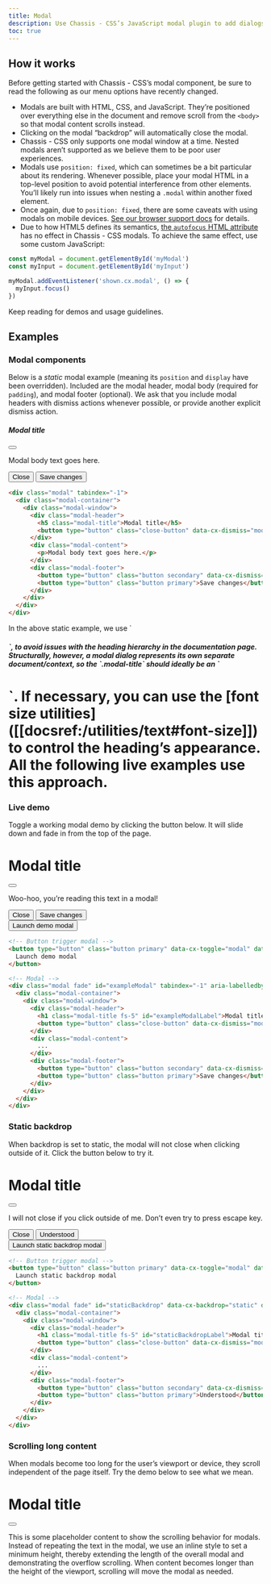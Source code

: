 ```yaml
---
title: Modal
description: Use Chassis - CSS’s JavaScript modal plugin to add dialogs to your site for lightboxes, user notifications, or completely custom content.
toc: true
---
```


## How it works

Before getting started with Chassis - CSS’s modal component, be sure to read the following as our menu options have recently changed.

- Modals are built with HTML, CSS, and JavaScript. They’re positioned over everything else in the document and remove scroll from the `<body>` so that modal content scrolls instead.
- Clicking on the modal “backdrop” will automatically close the modal.
- Chassis - CSS only supports one modal window at a time. Nested modals aren’t supported as we believe them to be poor user experiences.
- Modals use `position: fixed`, which can sometimes be a bit particular about its rendering. Whenever possible, place your modal HTML in a top-level position to avoid potential interference from other elements. You’ll likely run into issues when nesting a `.modal` within another fixed element.
- Once again, due to `position: fixed`, there are some caveats with using modals on mobile devices. [See our browser support docs]([[docsref:/getting-started/browsers-devices#modals-and-dropdowns-on-mobile]]) for details.
- Due to how HTML5 defines its semantics, [the `autofocus` HTML attribute](https://developer.mozilla.org/en-US/docs/Web/HTML/Element/input#attr-autofocus) has no effect in Chassis - CSS modals. To achieve the same effect, use some custom JavaScript:

```js
const myModal = document.getElementById('myModal')
const myInput = document.getElementById('myInput')

myModal.addEventListener('shown.cx.modal', () => {
  myInput.focus()
})
```

<Callout name="info-prefersreducedmotion" />

Keep reading for demos and usage guidelines.

## Examples

### Modal components

Below is a _static_ modal example (meaning its `position` and `display` have been overridden). Included are the modal header, modal body (required for `padding`), and modal footer (optional). We ask that you include modal headers with dismiss actions whenever possible, or provide another explicit dismiss action.

<div class="cxd-example bg-evident">
  <div class="modal position-static d-block" tabindex="-1">
    <div class="modal-container">
      <div class="modal-window">
        <div class="modal-header">
          <h5 class="modal-title">Modal title</h5>
          <button type="button" class="close-button" data-cx-dismiss="modal" aria-label="Close"></button>
        </div>
        <div class="modal-content">
          <p>Modal body text goes here.</p>
        </div>
        <div class="modal-footer">
          <button type="button" class="button secondary" data-cx-dismiss="modal">Close</button>
          <button type="button" class="button primary">Save changes</button>
        </div>
      </div>
    </div>
  </div>
</div>

```html
<div class="modal" tabindex="-1">
  <div class="modal-container">
    <div class="modal-window">
      <div class="modal-header">
        <h5 class="modal-title">Modal title</h5>
        <button type="button" class="close-button" data-cx-dismiss="modal" aria-label="Close"></button>
      </div>
      <div class="modal-content">
        <p>Modal body text goes here.</p>
      </div>
      <div class="modal-footer">
        <button type="button" class="button secondary" data-cx-dismiss="modal">Close</button>
        <button type="button" class="button primary">Save changes</button>
      </div>
    </div>
  </div>
</div>
```

<Callout>
In the above static example, we use `<h5>`, to avoid issues with the heading hierarchy in the documentation page. Structurally, however, a modal dialog represents its own separate document/context, so the `.modal-title` should ideally be an `<h1>`. If necessary, you can use the [font size utilities]([[docsref:/utilities/text#font-size]]) to control the heading’s appearance. All the following live examples use this approach.
</Callout>

### Live demo

Toggle a working modal demo by clicking the button below. It will slide down and fade in from the top of the page.

<div class="modal fade" id="exampleModalLive" tabindex="-1" aria-labelledby="exampleModalLiveLabel" aria-hidden="true">
  <div class="modal-container">
    <div class="modal-window">
      <div class="modal-header">
        <h1 class="modal-title fs-5" id="exampleModalLiveLabel">Modal title</h1>
        <button type="button" class="close-button" data-cx-dismiss="modal" aria-label="Close"></button>
      </div>
      <div class="modal-content">
        <p>Woo-hoo, you’re reading this text in a modal!</p>
      </div>
      <div class="modal-footer">
        <button type="button" class="button secondary" data-cx-dismiss="modal">Close</button>
        <button type="button" class="button primary">Save changes</button>
      </div>
    </div>
  </div>
</div>

<div class="cxd-example">
  <button type="button" class="button primary" data-cx-toggle="modal" data-cx-target="#exampleModalLive">Launch demo modal</button>
</div>

```html
<!-- Button trigger modal -->
<button type="button" class="button primary" data-cx-toggle="modal" data-cx-target="#exampleModal">
  Launch demo modal
</button>

<!-- Modal -->
<div class="modal fade" id="exampleModal" tabindex="-1" aria-labelledby="exampleModalLabel" aria-hidden="true">
  <div class="modal-container">
    <div class="modal-window">
      <div class="modal-header">
        <h1 class="modal-title fs-5" id="exampleModalLabel">Modal title</h1>
        <button type="button" class="close-button" data-cx-dismiss="modal" aria-label="Close"></button>
      </div>
      <div class="modal-content">
        ...
      </div>
      <div class="modal-footer">
        <button type="button" class="button secondary" data-cx-dismiss="modal">Close</button>
        <button type="button" class="button primary">Save changes</button>
      </div>
    </div>
  </div>
</div>
```

### Static backdrop

When backdrop is set to static, the modal will not close when clicking outside of it. Click the button below to try it.

<div class="modal fade" id="staticBackdropLive" data-cx-backdrop="static" data-cx-keyboard="false" tabindex="-1" aria-labelledby="staticBackdropLiveLabel" aria-hidden="true">
  <div class="modal-container">
    <div class="modal-window">
      <div class="modal-header">
        <h1 class="modal-title fs-5" id="staticBackdropLiveLabel">Modal title</h1>
        <button type="button" class="close-button" data-cx-dismiss="modal" aria-label="Close"></button>
      </div>
      <div class="modal-content">
        <p>I will not close if you click outside of me. Don’t even try to press escape key.</p>
      </div>
      <div class="modal-footer">
        <button type="button" class="button secondary" data-cx-dismiss="modal">Close</button>
        <button type="button" class="button primary">Understood</button>
      </div>
    </div>
  </div>
</div>

<div class="cxd-example">
  <button type="button" class="button primary" data-cx-toggle="modal" data-cx-target="#staticBackdropLive">Launch static backdrop modal</button>
</div>

```html
<!-- Button trigger modal -->
<button type="button" class="button primary" data-cx-toggle="modal" data-cx-target="#staticBackdrop">
  Launch static backdrop modal
</button>

<!-- Modal -->
<div class="modal fade" id="staticBackdrop" data-cx-backdrop="static" data-cx-keyboard="false" tabindex="-1" aria-labelledby="staticBackdropLabel" aria-hidden="true">
  <div class="modal-container">
    <div class="modal-window">
      <div class="modal-header">
        <h1 class="modal-title fs-5" id="staticBackdropLabel">Modal title</h1>
        <button type="button" class="close-button" data-cx-dismiss="modal" aria-label="Close"></button>
      </div>
      <div class="modal-content">
        ...
      </div>
      <div class="modal-footer">
        <button type="button" class="button secondary" data-cx-dismiss="modal">Close</button>
        <button type="button" class="button primary">Understood</button>
      </div>
    </div>
  </div>
</div>
```

### Scrolling long content

When modals become too long for the user’s viewport or device, they scroll independent of the page itself. Try the demo below to see what we mean.

<div class="modal fade" id="exampleModalLong" tabindex="-1" aria-labelledby="exampleModalLongTitle" aria-hidden="true">
  <div class="modal-container">
    <div class="modal-window">
      <div class="modal-header">
        <h1 class="modal-title fs-5" id="exampleModalLongTitle">Modal title</h1>
        <button type="button" class="close-button" data-cx-dismiss="modal" aria-label="Close"></button>
      </div>
      <div class="modal-content" style="min-height: 100vh">
        <p>This is some placeholder content to show the scrolling behavior for modals. Instead of repeating the text in the modal, we use an inline style to set a minimum height, thereby extending the length of the overall modal and demonstrating the overflow scrolling. When content becomes longer than the height of the viewport, scrolling will move the modal as needed.</p>
      </div>
      <div class="modal-footer">
        <button type="button" class="button secondary" data-cx-dismiss="modal">Close</button>
        <button type="button" class="button primary">Save changes</button>
      </div>
    </div>
  </div>
</div>

<div class="cxd-example">
  <button type="button" class="button primary" data-cx-toggle="modal" data-cx-target="#exampleModalLong">Launch demo modal</button>
</div>

You can also create a scrollable modal that allows scrolling the modal body by adding `.modal-container-scrollable` to `.modal-container`.

<div class="modal fade" id="exampleModalScrollable" tabindex="-1" aria-labelledby="exampleModalScrollableTitle" aria-hidden="true">
  <div class="modal-container modal-container-scrollable">
    <div class="modal-window">
      <div class="modal-header">
        <h1 class="modal-title fs-5" id="exampleModalScrollableTitle">Modal title</h1>
        <button type="button" class="close-button" data-cx-dismiss="modal" aria-label="Close"></button>
      </div>
      <div class="modal-content">
        <p>This is some placeholder content to show the scrolling behavior for modals. We use repeated line breaks to demonstrate how content can exceed minimum inner height, thereby showing inner scrolling. When content becomes longer than the predefined max-height of modal, content will be cropped and scrollable within the modal.</p>
        <br/><br/><br/><br/><br/><br/><br/><br/><br/><br/><br/><br/><br/><br/><br/><br/><br/><br/><br/><br/><br/><br/><br/><br/><br/><br/><br/><br/><br/><br/><br/><br/><br/><br/><br/><br/><br/><br/><br/><br/>
        <p>This content should appear at the bottom after you scroll.</p>
      </div>
      <div class="modal-footer">
        <button type="button" class="button secondary" data-cx-dismiss="modal">Close</button>
        <button type="button" class="button primary">Save changes</button>
      </div>
    </div>
  </div>
</div>

<div class="cxd-example">
  <button type="button" class="button primary" data-cx-toggle="modal" data-cx-target="#exampleModalScrollable">Launch demo modal</button>
</div>

```html
<!-- Scrollable modal -->
<div class="modal-container modal-container-scrollable">
  ...
</div>
```

### Vertically centered

Add `.modal-container-centered` to `.modal-container` to vertically center the modal.

<Example showMarkup={false} code={`<div class="modal fade" id="exampleModalCenter" tabindex="-1" aria-labelledby="exampleModalCenterTitle" aria-hidden="true">
    <div class="modal-container modal-container-centered">
      <div class="modal-window">
        <div class="modal-header">
          <h1 class="modal-title fs-5" id="exampleModalCenterTitle">Modal title</h1>
          <button type="button" class="close-button" data-cx-dismiss="modal" aria-label="Close"></button>
        </div>
        <div class="modal-content">
          <p>This is a vertically centered modal.</p>
        </div>
        <div class="modal-footer">
          <button type="button" class="button secondary" data-cx-dismiss="modal">Close</button>
          <button type="button" class="button primary">Save changes</button>
        </div>
      </div>
    </div>
  </div>

  <div class="modal fade" id="exampleModalCenteredScrollable" tabindex="-1" aria-labelledby="exampleModalCenteredScrollableTitle" aria-hidden="true">
    <div class="modal-container modal-container-centered modal-container-scrollable">
      <div class="modal-window">
        <div class="modal-header">
          <h1 class="modal-title fs-5" id="exampleModalCenteredScrollableTitle">Modal title</h1>
          <button type="button" class="close-button" data-cx-dismiss="modal" aria-label="Close"></button>
        </div>
        <div class="modal-content">
          <p>This is some placeholder content to show a vertically centered modal. We’ve added some extra copy here to show how vertically centering the modal works when combined with scrollable modals. We also use some repeated line breaks to quickly extend the height of the content, thereby triggering the scrolling. When content becomes longer than the predefined max-height of modal, content will be cropped and scrollable within the modal.</p>
          <br/><br/><br/><br/><br/><br/><br/><br/><br/><br/>
          <p>Just like that.</p>
        </div>
        <div class="modal-footer">
          <button type="button" class="button secondary" data-cx-dismiss="modal">Close</button>
          <button type="button" class="button primary">Save changes</button>
        </div>
      </div>
    </div>
  </div>

  <button type="button" class="button primary" data-cx-toggle="modal" data-cx-target="#exampleModalCenter">Vertically centered modal</button>
  <button type="button" class="button primary" data-cx-toggle="modal" data-cx-target="#exampleModalCenteredScrollable">Vertically centered scrollable modal</button>`} />

```html
<!-- Vertically centered modal -->
<div class="modal-container modal-container-centered">
  ...
</div>

<!-- Vertically centered scrollable modal -->
<div class="modal-container modal-container-centered modal-container-scrollable">
  ...
</div>
```

### Tooltips and popovers

[Tooltips]([[docsref:/components/tooltips]]) and [popovers]([[docsref:/components/popovers]]) can be placed within modals as needed. When modals are closed, any tooltips and popovers within are also automatically dismissed.

<Example showMarkup={false} code={`<div class="modal fade" id="exampleModalPopovers" tabindex="-1" aria-labelledby="exampleModalPopoversLabel" aria-hidden="true">
    <div class="modal-container">
      <div class="modal-window">
        <div class="modal-header">
          <h1 class="modal-title fs-5" id="exampleModalPopoversLabel">Modal title</h1>
          <button type="button" class="close-button" data-cx-dismiss="modal" aria-label="Close"></button>
        </div>
        <div class="modal-content">
          <h2 class="fs-5">Popover in a modal</h2>
          <p>This <button class="button secondary" data-cx-toggle="popover" title="Popover title" data-cx-content="Popover body content is set in this attribute." data-cx-container="#exampleModalPopovers">button</button> triggers a popover on click.</p>
          <hr>
          <h2 class="fs-5">Tooltips in a modal</h2>
          <p><a href="#" data-cx-toggle="tooltip" title="Tooltip" data-cx-container="#exampleModalPopovers">This link</a> and <a href="#" data-cx-toggle="tooltip" title="Tooltip" data-cx-container="#exampleModalPopovers">that link</a> have tooltips on hover.</p>
        </div>
        <div class="modal-footer">
          <button type="button" class="button secondary" data-cx-dismiss="modal">Close</button>
          <button type="button" class="button primary">Save changes</button>
        </div>
      </div>
    </div>
  </div>

  <button type="button" class="button primary" data-cx-toggle="modal" data-cx-target="#exampleModalPopovers">Launch demo modal</button>`} />

```html
<div class="modal-content">
  <h2 class="fs-5">Popover in a modal</h2>
  <p>This <button class="button secondary" data-cx-toggle="popover" title="Popover title" data-cx-content="Popover body content is set in this attribute.">button</button> triggers a popover on click.</p>
  <hr>
  <h2 class="fs-5">Tooltips in a modal</h2>
  <p><a href="#" data-cx-toggle="tooltip" title="Tooltip">This link</a> and <a href="#" data-cx-toggle="tooltip" title="Tooltip">that link</a> have tooltips on hover.</p>
</div>
```

### Using the grid

Utilize the Chassis - CSS grid system within a modal by nesting `.container-fluid` within the `.modal-content`. Then, use the normal grid system classes as you would anywhere else.

<div class="modal fade" id="gridSystemModal" tabindex="-1" aria-labelledby="gridModalLabel" aria-hidden="true">
  <div class="modal-container">
    <div class="modal-window">
      <div class="modal-header">
        <h1 class="modal-title fs-5" id="gridModalLabel">Grids in modals</h1>
        <button type="button" class="close-button" data-cx-dismiss="modal" aria-label="Close"></button>
      </div>
      <div class="modal-content">
        <div class="container-fluid cxd-example-row">
          <div class="row">
            <div class="col-medium-4">.col-medium-4</div>
            <div class="col-medium-4 ms-auto">.col-medium-4 .ms-auto</div>
          </div>
          <div class="row">
            <div class="col-medium-3 ms-auto">.col-medium-3 .ms-auto</div>
            <div class="col-medium-2 ms-auto">.col-medium-2 .ms-auto</div>
          </div>
          <div class="row">
            <div class="col-medium-6 ms-auto">.col-medium-6 .ms-auto</div>
          </div>
          <div class="row">
            <div class="col-small-9">
              Level 1: .col-small-9
              <div class="row">
                <div class="col-8 col-small-6">
                  Level 2: .col-8 .col-small-6
                </div>
                <div class="col-4 col-small-6">
                  Level 2: .col-4 .col-small-6
                </div>
              </div>
            </div>
          </div>
        </div>
      </div>
      <div class="modal-footer">
        <button type="button" class="button secondary" data-cx-dismiss="modal">Close</button>
        <button type="button" class="button primary">Save changes</button>
      </div>
    </div>
  </div>
</div>

<div class="cxd-example">
<button type="button" class="button primary" data-cx-toggle="modal" data-cx-target="#gridSystemModal">Launch demo modal</button>
</div>

```html
<div class="modal-content">
  <div class="container-fluid">
    <div class="row">
      <div class="col-medium-4">.col-medium-4</div>
      <div class="col-medium-4 ms-auto">.col-medium-4 .ms-auto</div>
    </div>
    <div class="row">
      <div class="col-medium-3 ms-auto">.col-medium-3 .ms-auto</div>
      <div class="col-medium-2 ms-auto">.col-medium-2 .ms-auto</div>
    </div>
    <div class="row">
      <div class="col-medium-6 ms-auto">.col-medium-6 .ms-auto</div>
    </div>
    <div class="row">
      <div class="col-small-9">
        Level 1: .col-small-9
        <div class="row">
          <div class="col-8 col-small-6">
            Level 2: .col-8 .col-small-6
          </div>
          <div class="col-4 col-small-6">
            Level 2: .col-4 .col-small-6
          </div>
        </div>
      </div>
    </div>
  </div>
</div>
```

### Varying modal content

Have a bunch of buttons that all trigger the same modal with slightly different contents? Use `event.relatedTarget` and [HTML `data-cx-*` attributes](https://developer.mozilla.org/en-US/docs/Learn/HTML/Howto/Use_data_attributes) to vary the contents of the modal depending on which button was clicked.

Below is a live demo followed by example HTML and JavaScript. For more information, [read the modal events docs](#events) for details on `relatedTarget`.

<Example addStackblitzJs code={`<button type="button" class="button primary" data-cx-toggle="modal" data-cx-target="#exampleModal" data-cx-whatever="@mdo">Open modal for @mdo</button>
  <button type="button" class="button primary" data-cx-toggle="modal" data-cx-target="#exampleModal" data-cx-whatever="@fat">Open modal for @fat</button>
  <button type="button" class="button primary" data-cx-toggle="modal" data-cx-target="#exampleModal" data-cx-whatever="@getchassis">Open modal for @getchassis</button>

  <div class="modal fade" id="exampleModal" tabindex="-1" aria-labelledby="exampleModalLabel" aria-hidden="true">
    <div class="modal-container">
      <div class="modal-window">
        <div class="modal-header">
          <h1 class="modal-title fs-5" id="exampleModalLabel">New message</h1>
          <button type="button" class="close-button" data-cx-dismiss="modal" aria-label="Close"></button>
        </div>
        <div class="modal-content">
          <form>
            <div class="mb-medium">
              <label for="recipient-name" class="col-form-label">Recipient:</label>
              <input type="text" class="form-control" id="recipient-name">
            </div>
            <div class="mb-medium">
              <label for="message-text" class="col-form-label">Message:</label>
              <textarea class="form-control" id="message-text"></textarea>
            </div>
          </form>
        </div>
        <div class="modal-footer">
          <button type="button" class="button secondary" data-cx-dismiss="modal">Close</button>
          <button type="button" class="button primary">Send message</button>
        </div>
      </div>
    </div>
  </div>`} />

<JsDocs name="varying-modal-window" file="site/src/assets/partials/snippets.js" />

### Toggle between modals

Toggle between multiple modals with some clever placement of the `data-cx-target` and `data-cx-toggle` attributes. For example, you could toggle a password reset modal from within an already open sign in modal. **Please note multiple modals cannot be open at the same time**—this method simply toggles between two separate modals.

<Example code={`<div class="modal fade" id="exampleModalToggle" aria-hidden="true" aria-labelledby="exampleModalToggleLabel" tabindex="-1">
    <div class="modal-container modal-container-centered">
      <div class="modal-window">
        <div class="modal-header">
          <h1 class="modal-title fs-5" id="exampleModalToggleLabel">Modal 1</h1>
          <button type="button" class="close-button" data-cx-dismiss="modal" aria-label="Close"></button>
        </div>
        <div class="modal-content">
          Show a second modal and hide this one with the button below.
        </div>
        <div class="modal-footer">
          <button class="button primary" data-cx-target="#exampleModalToggle2" data-cx-toggle="modal">Open second modal</button>
        </div>
      </div>
    </div>
  </div>
  <div class="modal fade" id="exampleModalToggle2" aria-hidden="true" aria-labelledby="exampleModalToggleLabel2" tabindex="-1">
    <div class="modal-container modal-container-centered">
      <div class="modal-window">
        <div class="modal-header">
          <h1 class="modal-title fs-5" id="exampleModalToggleLabel2">Modal 2</h1>
          <button type="button" class="close-button" data-cx-dismiss="modal" aria-label="Close"></button>
        </div>
        <div class="modal-content">
          Hide this modal and show the first with the button below.
        </div>
        <div class="modal-footer">
          <button class="button primary" data-cx-target="#exampleModalToggle" data-cx-toggle="modal">Back to first</button>
        </div>
      </div>
    </div>
  </div>
  <button class="button primary" data-cx-target="#exampleModalToggle" data-cx-toggle="modal">Open first modal</button>`} />


### Modal Over Modal

We believe modal over modal is really bad for UX but it is unavoidable sometimes. So...

<Example code={`<div class="modal fade" id="exampleUnderModal" aria-hidden="true" aria-labelledby="exampleUnderModalLabel" tabindex="-1">
    <div class="modal-container centered">
      <div class="modal-window">
        <div class="modal-header">
          <h1 class="modal-title" id="exampleUnderModalLabel">Modal 1</h1>
          <button type="button" class="close-button" data-cx-dismiss="modal" aria-label="Close"></button>
        </div>
        <div class="modal-content">
          <p>Show a second modal and hide this one with the button below.</p>
        </div>
        <div class="modal-footer">
          <button class="button primary" onclick="openOverModal()">Open Over Modal</button>
        </div>
      </div>
    </div>
  </div>
  <div class="modal fade" id="exampleOverModal" aria-hidden="true" aria-labelledby="exampleOverModalLabel" tabindex="-1">
    <div class="modal-container centered">
      <div class="modal-window">
        <div class="modal-header">
          <h4 class="modal-title" id="exampleOverModalLabel">Modal 2</h4>
          <button type="button" class="close-button" data-cx-dismiss="modal" aria-label="Close"></button>
        </div>
        <div class="modal-content">
          Hide this modal and show the first with the button below.
        </div>
        <div class="modal-footer">
          <button class="button primary" data-cx-dismiss="modal">Close</button>
        </div>
      </div>
    </div>
  </div>
  <button class="button primary" data-cx-target="#exampleUnderModal" data-cx-toggle="modal">Open first modal</button>`} />

```js
<script>
function openOverModal() {
  const exampleOverModal = new chassis.Modal(document.getElementById('exampleOverModal'))
  exampleOverModal.show()
}
</script>
```
<Fragment set:html={`<script>
function openOverModal() {
  const exampleOverModal = new chassis.Modal(document.getElementById('exampleOverModal'))
  exampleOverModal.show()
}
</script>`} />

## Options

### Change animation

The `$modal-fade-transform` variable determines the transform state of `.modal-container` before the modal fade-in animation, the `$modal-show-transform` variable determines the transform of `.modal-container` at the end of the modal fade-in animation.

If you want for example a zoom-in animation, you can set `$modal-fade-transform: scale(.8)`.

### Remove animation

For modals that simply appear rather than fade in to view, remove the `.fade` class from your modal markup.

```html
<div class="modal" tabindex="-1" aria-labelledby="..." aria-hidden="true">
  ...
</div>
```

### Dynamic heights

If the height of a modal changes while it is open, you should call `myModal.handleUpdate()` to readjust the modal’s position in case a scrollbar appears.

### Accessibility

Be sure to add `aria-labelledby="..."`, referencing the modal title, to `.modal`. Additionally, you may give a description of your modal dialog with `aria-describedby` on `.modal`. Note that you don’t need to add `role="dialog"` since we already add it via JavaScript.

### Embedding YouTube videos

Embedding YouTube videos in modals requires additional JavaScript not in Chassis - CSS to automatically stop playback and more. [See this helpful Stack Overflow post](https://stackoverflow.com/questions/18622508/chassis-3-and-youtube-in-modal) for more information.

### Sizes

Modals have three optional sizes, available via modifier classes to be placed on a `.modal-container`. These sizes kick in at certain breakpoints to avoid horizontal scrollbars on narrower viewports.

<CxTable>
| Size | Class | Modal max-width
| --- | --- | --- |
| Small | `.modal-small` | `300px` |
| Default | <span class="fg-subtle">None</span> | `500px` |
| Large | `.modal-large` | `800px` |
| Extra large | `.modal-xlarge` | `1140px` |
</CxTable>

Our default modal without modifier class constitutes the “medium” size modal.

<Example showMarkup={false} code={`<button type="button" class="button primary" data-cx-toggle="modal" data-cx-target="#exampleModalXl">Extra large modal</button>
  <button type="button" class="button primary" data-cx-toggle="modal" data-cx-target="#exampleModalLg">Large modal</button>
  <button type="button" class="button primary" data-cx-toggle="modal" data-cx-target="#exampleModalSm">Small modal</button>`} />

```html
<div class="modal-container modal-xlarge">...</div>
<div class="modal-container modal-large">...</div>
<div class="modal-container modal-small">...</div>
```

<div class="modal fade" id="exampleModalXl" tabindex="-1" aria-labelledby="exampleModalXlLabel" aria-hidden="true">
  <div class="modal-container modal-xlarge">
    <div class="modal-window">
      <div class="modal-header">
        <h1 class="modal-title fs-4" id="exampleModalXlLabel">Extra large modal</h1>
        <button type="button" class="close-button" data-cx-dismiss="modal" aria-label="Close"></button>
      </div>
      <div class="modal-content">
        ...
      </div>
    </div>
  </div>
</div>

<div class="modal fade" id="exampleModalLg" tabindex="-1" aria-labelledby="exampleModalLgLabel" aria-hidden="true">
  <div class="modal-container modal-large">
    <div class="modal-window">
      <div class="modal-header">
        <h1 class="modal-title fs-4" id="exampleModalLgLabel">Large modal</h1>
        <button type="button" class="close-button" data-cx-dismiss="modal" aria-label="Close"></button>
      </div>
      <div class="modal-content">
        ...
      </div>
    </div>
  </div>
</div>

<div class="modal fade" id="exampleModalSm" tabindex="-1" aria-labelledby="exampleModalSmLabel" aria-hidden="true">
  <div class="modal-container modal-small">
    <div class="modal-window">
      <div class="modal-header">
        <h1 class="modal-title fs-4" id="exampleModalSmLabel">Small modal</h1>
        <button type="button" class="close-button" data-cx-dismiss="modal" aria-label="Close"></button>
      </div>
      <div class="modal-content">
        ...
      </div>
    </div>
  </div>
</div>

### Fullscreen Modal

Another override is the option to pop up a modal that covers the user viewport, available via modifier classes that are placed on a `.modal-container`.

<CxTable>
| Class | Availability |
| --- | --- |
| `.modal-fullscreen` | Always |
| `.modal-fullscreen-small-down` | `576px` |
| `.modal-fullscreen-medium-down` | `768px` |
| `.modal-fullscreen-large-down` | `992px` |
| `.modal-fullscreen-xlarge-down` | `1200px` |
| `.modal-fullscreen-2xlarge-down` | `1400px` |
</CxTable>

<Example showMarkup={false} code={`<button type="button" class="button primary" data-cx-toggle="modal" data-cx-target="#exampleModalFullscreen">Full screen</button>
  <button type="button" class="button primary" data-cx-toggle="modal" data-cx-target="#exampleModalFullscreenSm">Full screen below sm</button>
  <button type="button" class="button primary" data-cx-toggle="modal" data-cx-target="#exampleModalFullscreenMd">Full screen below md</button>
  <button type="button" class="button primary" data-cx-toggle="modal" data-cx-target="#exampleModalFullscreenLg">Full screen below lg</button>
  <button type="button" class="button primary" data-cx-toggle="modal" data-cx-target="#exampleModalFullscreenXl">Full screen below xl</button>
  <button type="button" class="button primary" data-cx-toggle="modal" data-cx-target="#exampleModalFullscreenXxl">Full screen below xxl</button>`} />

```html
<!-- Full screen modal -->
<div class="modal-container modal-fullscreen-small-down">
  ...
</div>
```

<div class="modal fade" id="exampleModalFullscreen" tabindex="-1" aria-labelledby="exampleModalFullscreenLabel" aria-hidden="true">
  <div class="modal-container modal-fullscreen">
    <div class="modal-window">
      <div class="modal-header">
        <h1 class="modal-title fs-4" id="exampleModalFullscreenLabel">Full screen modal</h1>
        <button type="button" class="close-button" data-cx-dismiss="modal" aria-label="Close"></button>
      </div>
      <div class="modal-content">
        ...
      </div>
      <div class="modal-footer">
        <button type="button" class="button secondary" data-cx-dismiss="modal">Close</button>
      </div>
    </div>
  </div>
</div>

<div class="modal fade" id="exampleModalFullscreenSm" tabindex="-1" aria-labelledby="exampleModalFullscreenSmLabel" aria-hidden="true">
  <div class="modal-container modal-fullscreen-small-down">
    <div class="modal-window">
      <div class="modal-header">
        <h1 class="modal-title fs-4" id="exampleModalFullscreenSmLabel">Full screen below sm</h1>
        <button type="button" class="close-button" data-cx-dismiss="modal" aria-label="Close"></button>
      </div>
      <div class="modal-content">
        ...
      </div>
      <div class="modal-footer">
        <button type="button" class="button secondary" data-cx-dismiss="modal">Close</button>
      </div>
    </div>
  </div>
</div>

<div class="modal fade" id="exampleModalFullscreenMd" tabindex="-1" aria-labelledby="exampleModalFullscreenMdLabel" aria-hidden="true">
  <div class="modal-container modal-fullscreen-medium-down">
    <div class="modal-window">
      <div class="modal-header">
        <h1 class="modal-title fs-4" id="exampleModalFullscreenMdLabel">Full screen below md</h1>
        <button type="button" class="close-button" data-cx-dismiss="modal" aria-label="Close"></button>
      </div>
      <div class="modal-content">
        ...
      </div>
      <div class="modal-footer">
        <button type="button" class="button secondary" data-cx-dismiss="modal">Close</button>
      </div>
    </div>
  </div>
</div>

<div class="modal fade" id="exampleModalFullscreenLg" tabindex="-1" aria-labelledby="exampleModalFullscreenLgLabel" aria-hidden="true">
  <div class="modal-container modal-fullscreen-large-down">
    <div class="modal-window">
      <div class="modal-header">
        <h1 class="modal-title fs-4" id="exampleModalFullscreenLgLabel">Full screen below lg</h1>
        <button type="button" class="close-button" data-cx-dismiss="modal" aria-label="Close"></button>
      </div>
      <div class="modal-content">
        ...
      </div>
      <div class="modal-footer">
        <button type="button" class="button secondary" data-cx-dismiss="modal">Close</button>
      </div>
    </div>
  </div>
</div>

<div class="modal fade" id="exampleModalFullscreenXl" tabindex="-1" aria-labelledby="exampleModalFullscreenXlLabel" aria-hidden="true">
  <div class="modal-container modal-fullscreen-xlarge-down">
    <div class="modal-window">
      <div class="modal-header">
        <h1 class="modal-title fs-4" id="exampleModalFullscreenXlLabel">Full screen below xl</h1>
        <button type="button" class="close-button" data-cx-dismiss="modal" aria-label="Close"></button>
      </div>
      <div class="modal-content">
        ...
      </div>
      <div class="modal-footer">
        <button type="button" class="button secondary" data-cx-dismiss="modal">Close</button>
      </div>
    </div>
  </div>
</div>

<div class="modal fade" id="exampleModalFullscreenXxl" tabindex="-1" aria-labelledby="exampleModalFullscreenXxlLabel" aria-hidden="true">
  <div class="modal-container modal-fullscreen-2xlarge-down">
    <div class="modal-window">
      <div class="modal-header">
        <h1 class="modal-title fs-4" id="exampleModalFullscreenXxlLabel">Full screen below xxl</h1>
        <button type="button" class="close-button" data-cx-dismiss="modal" aria-label="Close"></button>
      </div>
      <div class="modal-content">
        ...
      </div>
      <div class="modal-footer">
        <button type="button" class="button secondary" data-cx-dismiss="modal">Close</button>
      </div>
    </div>
  </div>
</div>

## CSS

<DocsCSS />

### Variables

<DocsCSSVars />

### Sass variables

<DocsSASSVars />

<ScssDocs name="modal-variables" file="scss/_variables.scss" />

### Sass loops

[Responsive fullscreen modals](#fullscreen-modal) are generated via the `$breakpoints` map and a loop in `scss/_modal.scss`.

<ScssDocs name="modal-fullscreen-loop" file="scss/_modal.scss" />

## Usage

The modal plugin toggles your hidden content on demand, via data attributes or JavaScript. It also overrides default scrolling behavior and generates a `.modal-backdrop` to provide a click area for dismissing shown modals when clicking outside the modal.

### Via data attributes

#### Toggle

Activate a modal without writing JavaScript. Set `data-cx-toggle="modal"` on a controller element, like a button, along with a `data-cx-target="#foo"` or `href="#foo"` to target a specific modal to toggle.

```html
<button type="button" data-cx-toggle="modal" data-cx-target="#myModal">Launch modal</button>
```

#### Dismiss

<JsDismiss name="modal" />

<Callout type="warning">
While both ways to dismiss a modal are supported, keep in mind that dismissing from outside a modal does not match the [ARIA Authoring Practices Guide dialog (modal) pattern](https://www.w3.org/WAI/ARIA/apg/patterns/dialogmodal/). Do this at your own risk.
</Callout>

### Via JavaScript

Create a modal with a single line of JavaScript:

```js
const myModal = new chassis.Modal(document.getElementById('myModal'), options)
// or
const myModalAlternative = new chassis.Modal('#myModal', options)
```

### Options

<JsDataAttributes />

<CxTable>
| Name | Type | Default | Description |
| --- | --- | --- | --- |
| `backdrop` | boolean, `’static'` | `true` | Includes a modal-backdrop element. Alternatively, specify `static` for a backdrop which doesn’t close the modal when clicked. |
| `focus` | boolean | `true` | Puts the focus on the modal when initialized. |
| `keyboard` | boolean | `true` | Closes the modal when escape key is pressed. |
</CxTable>

### Methods

<Callout name="danger-async-methods" type="danger" />

#### Passing options

Activates your content as a modal. Accepts an optional options `object`.

```js
const myModal = new chassis.Modal('#myModal', {
  keyboard: false
})
```

<CxTable>
| Method | Description |
| --- | --- |
| `dispose` | Destroys an element’s modal. (Removes stored data on the DOM element) |
| `getInstance` | _Static_ method which allows you to get the modal instance associated with a DOM element. |
| `getOrCreateInstance` | _Static_ method which allows you to get the modal instance associated with a DOM element, or create a new one in case it wasn’t initialized. |
| `handleUpdate` | Manually readjust the modal’s position if the height of a modal changes while it is open (i.e. in case a scrollbar appears). |
| `hide` | Manually hides a modal. **Returns to the caller before the modal has actually been hidden** (i.e. before the `hidden.cx.modal` event occurs). |
| `show` | Manually opens a modal. **Returns to the caller before the modal has actually been shown** (i.e. before the `shown.cx.modal` event occurs). Also, you can pass a DOM element as an argument that can be received in the modal events (as the `relatedTarget` property). (i.e. `const modalToggle = document.getElementById('toggleMyModal'); myModal.show(modalToggle)`. |
| `toggle` | Manually toggles a modal. **Returns to the caller before the modal has actually been shown or hidden** (i.e. before the `shown.cx.modal` or `hidden.cx.modal` event occurs). |
</CxTable>

### Events

Chassis - CSS’s modal class exposes a few events for hooking into modal functionality. All modal events are fired at the modal itself (i.e. at the `<div class="modal">`).

<CxTable>
| Event | Description |
| --- | --- |
| `hide.cx.modal` | This event is fired immediately when the `hide` instance method has been called. Can be prevented by calling `event.preventDefault()`. See [JavaScript events documentation]([[docsref:/getting-started/javascript#events]]) for more details on event prevention. |
| `hidden.cx.modal` | This event is fired when the modal has finished being hidden from the user (will wait for CSS transitions to complete). |
| `hidePrevented.cx.modal` | This event is fired when the modal is shown, its backdrop is `static` and a click outside of the modal is performed. The event is also fired when the escape key is pressed and the `keyboard` option is set to `false`. |
| `show.cx.modal` | This event fires immediately when the `show` instance method is called. If caused by a click, the clicked element is available as the `relatedTarget` property of the event. |
| `shown.cx.modal` | This event is fired when the modal has been made visible to the user (will wait for CSS transitions to complete). If caused by a click, the clicked element is available as the `relatedTarget` property of the event. |
</CxTable>

```js
const myModalEl = document.getElementById('myModal')
myModalEl.addEventListener('hidden.cx.modal', event => {
  // do something...
})
```
